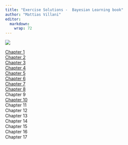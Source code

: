 ```yaml
---
title: "Exercise Solutions -  Bayesian Learning book"
author: "Mattias Villani"
editor: 
  markdown: 
    wrap: 72
---
```


![](figs/linocut_mountaintops.png)

[Chapter 1](/exercises/ch1solutions.qmd)<br> 
[Chapter 2](/exercises/ch2solutions.qmd)<br>
[Chapter 3](/exercises/ch3solutions.qmd)<br>
[Chapter 4](/exercises/ch4solutions.qmd)<br>
[Chapter 5](/exercises/ch5solutions.qmd)<br>
[Chapter 6](/exercises/ch6solutions.qmd)<br>
[Chapter 7](/exercises/ch7solutions.qmd)<br> 
[Chapter 8](/exercises/ch8solutions.qmd)<br> 
Chapter 9<br> 
[Chapter 10](/exercises/ch10solutions.qmd)<br>
Chapter 11<br> 
Chapter 12<br>
Chapter 13<br> 
Chapter 14<br>
Chapter 15<br> 
Chapter 16<br>
Chapter 17
